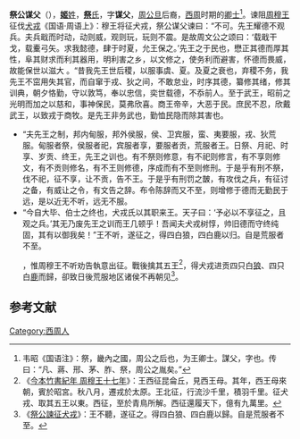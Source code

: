 '''祭公谋父'''（{{bd|？||？||catIdx=Z祭}}），[[姬姓|'''姬'''姓]]，[[祭姓|'''祭'''氏]]，字'''谋父'''，[[周公旦|周公旦]]后裔，[[西周|西周]]时期的[[卿士|卿士]]<ref>韦昭《国语注》：祭，畿內之國，周公之后也，为王卿士。謀父，字也。传曰：“凡、蔣、邢、茅、胙、祭，周公之胤矣。”</ref>。谏阻[[周穆王|周穆王]]征伐[[犬戎|犬戎]]<ref>《国语·周语上》：穆王将征犬戎，祭公谋父谏曰：“不可。先王耀德不观兵。夫兵戢而时动，动则威，观则玩，玩则不震。是故周文公之颂曰：‘载戢干戈，载櫜弓矢。求我懿德，肆于时夏，允王保之。’先王之于民也，懋正其德而厚其性，阜其财求而利其器用，明利害之乡，以文修之，使务利而避害，怀德而畏威，故能保世以滋大 。“昔我先王世后稷，以服事虞、夏。及夏之衰也，弃稷不务，我先王不窋用失其官，而自窜于戎、狄之间，不敢怠业，时序其德，纂修其绪，修其训典，朝夕恪勤，守以敦笃，奉以忠信，奕世载德，不忝前人。至于武王，昭前之光明而加之以慈和，事神保民，莫弗欣喜。商王帝辛，大恶于民。庶民不忍，欣戴武王，以致戎于商牧。是先王非务武也，勤恤民隐而除其害也。 
*“夫先王之制，邦内甸服，邦外侯服，侯、卫宾服，蛮、夷要服，戎、狄荒服。甸服者祭，侯服者祀，宾服者享，要服者贡，荒服者王。日祭、月祀、时享、岁贡、终王，先王之训也。有不祭则修意，有不祀则修言，有不享则修文，有不贡则修名，有不王则修德，序成而有不至则修刑。于是乎有刑不祭，伐不祀，征不享，让不贡，告不王。于是乎有刑罚之皵，有攻伐之兵，有征讨之备，有威让之令，有文告之辞。布令陈辞而又不至，则增修于德而无勤民于远，是以近无不听，远无不服。 
*“今自大毕、伯士之终也，犬戎氏以其职来王。天子曰：‘予必以不享征之，且观之兵。’其无乃废先王之训而王几顿乎！吾闻夫犬戎树惇，帅旧德而守终纯固，其有以御我矣！”王不听，遂征之，得四白狼，四白鹿以归。自是荒服者不至。</ref>，惟周穆王不听劝告執意出征。戰後擒其五王<ref>《[[:s:今本竹書紀年/周紀|今本竹書紀年 周穆王十七年]]》：王西征昆侖丘，見西王母。其年，西王母來朝，賓於昭宮。秋八月，遷戎於太原。王北征，行流沙千里，積羽千里。征犬戎、取其五王以東。西征，至於青鳥所解。西征還履天下，億有九萬里。</ref>，得犬戎进贡四只白[[狼|狼]]、四只白[[鹿|鹿]]而歸，卻致日後荒服地区诸侯不再朝见<ref>《[[:s:祭公諫征犬戎|祭公諫征犬戎]]》：王不聽，遂征之。得四白狼、四白鹿以歸。自是荒服者不至。</ref>。

==参考文献==
{{reflist}}

[[Category:西周人|Category:西周人]]